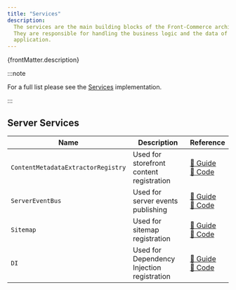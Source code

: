 ```yaml
---
title: "Services"
description:
  The services are the main building blocks of the Front-Commerce architecture.
  They are responsible for handling the business logic and the data of the
  application.
---
```


<p>{frontMatter.description}</p>

:::note

For a full list please see the
[Services](https://gitlab.blackswift.cloud/front-commerce/front-commerce/-/blob/main/packages/core/services/Services.ts)
implementation.

:::

## Server Services

| Name                               | Description                                | Reference                                                                                                                                                                                                                                                                            |
| ---------------------------------- | ------------------------------------------ | ------------------------------------------------------------------------------------------------------------------------------------------------------------------------------------------------------------------------------------------------------------------------------------ |
| `ContentMetadataExtractorRegistry` | Used for storefront content registration   | [📖 Guide](/docs/3.x/guides/magic-button/x-ray#register-the-extractor-in-the-contentmetadataextractorregistry) <br/> [🔗 Code](https://gitlab.blackswift.cloud/front-commerce/front-commerce/-/blob/main/packages/core/services/implementations/ContentMetadataExtractorRegistry.ts) |
| `ServerEventBus`                   | Used for server events publishing          | [📖 Guide](/docs/3.x/guides/server-side-events/create-an-event#use-the-event) <br/> [🔗 Code](https://gitlab.blackswift.cloud/front-commerce/front-commerce/-/blob/main/packages/core/services/implementations/ServerEventBus.ts)                                                    |
| `Sitemap`                          | Used for sitemap registration              | [📖 Guide](/docs/3.x/guides/customize-the-sitemap) <br/> [🔗 Code](https://gitlab.blackswift.cloud/front-commerce/front-commerce/-/blob/fb44e8f8510a0704e79898739206b283b5585535/packages/core/services/implementations/SitemapService/SitemapService.ts)                            |
| `DI`                               | Used for Dependency Injection registration | [📖 Guide](/docs/3.x/guides/dependency-injection) <br/> [🔗 Code](https://gitlab.blackswift.cloud/front-commerce/front-commerce/-/blob/5d65488bc7ed845df7b5e6be82afdf447526c95c/packages/core/services/implementations/DependencyInjection.ts)                                       |
